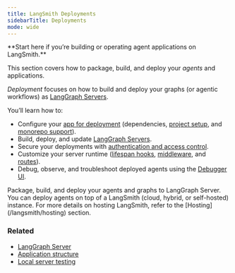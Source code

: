 ```yaml
---
title: LangSmith Deployments
sidebarTitle: Deployments
mode: wide
---
```


<Callout icon="rocket" color="#4F46E5" iconType="regular">
**Start here if you’re building or operating agent applications on LangSmith.**
</Callout>

This section covers how to package, build, and deploy your _agents_ and applications.

_Deployment_ focuses on how to build and deploy your graphs (or agentic workflows) as [LangGraph Servers](/langsmith/langgraph-server).

You’ll learn how to:

- Configure your [app for deployment](/langsmith/application-structure) (dependencies, [project setup](/langsmith/setup-app-requirements-txt), and [monorepo support](/langsmith/monorepo-support)).
- Build, deploy, and update [LangGraph Servers](/langsmith/langgraph-servers).
- Secure your deployments with [authentication and access control](/langsmith/auth).
- Customize your server runtime ([lifespan hooks](/langsmith/custom-lifespan), [middleware](/langsmith/custom-middleware), and [routes](/langsmith/custom-routes)).
- Debug, observe, and troubleshoot deployed agents using the [Debugger UI](/langsmith/debugger).

<Columns cols={1}>
  <Card
    title="Deployment"
    icon="robot"
    href="/langsmith/application-structure"
    cta="Get started"
  >
    Package, build, and deploy your agents and graphs to LangGraph Server.
  </Card>
</Columns>

<Tip>
You can deploy agents on top of a LangSmith (cloud, hybrid, or self-hosted) instance. For more details on hosting LangSmith, refer to the [Hosting](/langsmith/hosting) section.
</Tip>

### Related

- [LangGraph Server](/langsmith/langgraph-server)
- [Application structure](/langsmith/application-structure)
- [Local server testing](/langsmith/local-server)
